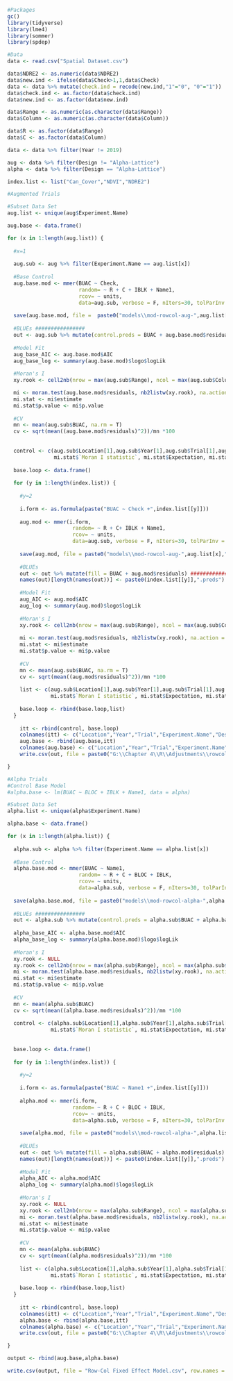 ```r
#Packages
gc()
library(tidyverse)
library(lme4)
library(sommer)
library(spdep)
```

```r
#Data
data <- read.csv("Spatial Dataset.csv")

data$NDRE2 <- as.numeric(data$NDRE2)
data$new.ind <- ifelse(data$Check>1,1,data$Check)
data <- data %>% mutate(check.ind = recode(new.ind,"1"="0", "0"="1"))
data$check.ind <- as.factor(data$check.ind)
data$new.ind <- as.factor(data$new.ind)

data$Range <- as.numeric(as.character(data$Range))
data$Column <- as.numeric(as.character(data$Column))

data$R <- as.factor(data$Range)
data$C <- as.factor(data$Column)

data <- data %>% filter(Year != 2019)

aug <- data %>% filter(Design != "Alpha-Lattice")
alpha <- data %>% filter(Design == "Alpha-Lattice")

index.list <- list("Can_Cover","NDVI","NDRE2")

```

```r
#Augmented Trials

#Subset Data Set
aug.list <- unique(aug$Experiment.Name)

aug.base <- data.frame()

for (x in 1:length(aug.list)) {
  
  #x=1
  
  aug.sub <- aug %>% filter(Experiment.Name == aug.list[x])
  
  #Base Control
  aug.base.mod <- mmer(BUAC ~ Check,
                       random= ~ R + C + IBLK + Name1,
                       rcov= ~ units,
                       data=aug.sub, verbose = F, nIters=30, tolParInv = 10, naMethodY = "include" , naMethodX = "include")
  
  save(aug.base.mod, file =  paste0("models\\mod-rowcol-aug-",aug.list[x],"-control.Rdata"))
  
  #BLUEs ################
  out <- aug.sub %>% mutate(control.preds = BUAC + aug.base.mod$residuals) #############################
  
  #Model Fit
  aug_base_AIC <- aug.base.mod$AIC
  aug_base_log <- summary(aug.base.mod)$logo$logLik
  
  #Moran's I
  xy.rook <- cell2nb(nrow = max(aug.sub$Range), ncol = max(aug.sub$Column), type = "rook")

  mi <- moran.test(aug.base.mod$residuals, nb2listw(xy.rook), na.action = na.exclude)
  mi.stat <- mi$estimate
  mi.stat$p.value <- mi$p.value
  
  #CV
  mn <- mean(aug.sub$BUAC, na.rm = T)
  cv <- sqrt(mean((aug.base.mod$residuals)^2))/mn *100
  
  
  control <- c(aug.sub$Location[1],aug.sub$Year[1],aug.sub$Trial[1],aug.sub$Experiment.Name[1],aug.sub$Design[1],"Control",aug_base_AIC,aug_base_log,
               mi.stat$`Moran I statistic`, mi.stat$Expectation, mi.stat$Variance, mi.stat$p.value, cv)
  
  base.loop <- data.frame()
  
  for (y in 1:length(index.list)) {
    
    #y=2
    
    i.form <- as.formula(paste("BUAC ~ Check +",index.list[[y]]))
    
    aug.mod <- mmer(i.form,
                     random= ~ R + C+ IBLK + Name1,
                     rcov= ~ units,
                     data=aug.sub, verbose = F, nIters=30, tolParInv = 10, naMethodY = "include" , naMethodX = "include")
    
    save(aug.mod, file = paste0("models\\mod-rowcol-aug-",aug.list[x],"-",index.list[y],".Rdata"))
    
    #BLUEs
    out <- out %>% mutate(fill = BUAC + aug.mod$residuals) ###################
    names(out)[length(names(out))] <- paste0(index.list[[y]],".preds") #######
  
    #Model Fit
    aug_AIC <- aug.mod$AIC
    aug_log <- summary(aug.mod)$logo$logLik
    
    #Moran's I
    xy.rook <- cell2nb(nrow = max(aug.sub$Range), ncol = max(aug.sub$Column), type = "rook")
    
    mi <- moran.test(aug.mod$residuals, nb2listw(xy.rook), na.action = na.exclude)
    mi.stat <- mi$estimate
    mi.stat$p.value <- mi$p.value
    
    #CV
    mn <- mean(aug.sub$BUAC, na.rm = T)
    cv <- sqrt(mean((aug.mod$residuals)^2))/mn *100
    
    list <- c(aug.sub$Location[1],aug.sub$Year[1],aug.sub$Trial[1],aug.sub$Experiment.Name[1],aug.sub$Design[1],index.list[[y]],aug_AIC,aug_log,
              mi.stat$`Moran I statistic`, mi.stat$Expectation, mi.stat$Variance, mi.stat$p.value, cv)
    
    base.loop <- rbind(base.loop,list)
  }
  
    itt <- rbind(control, base.loop)
    colnames(itt) <- c("Location","Year","Trial","Experiment.Name","Design","Index","AIC","logLik","Moran I statistic","Expectation","Variance","p Value", "CV")
    aug.base <- rbind(aug.base,itt)
    colnames(aug.base) <- c("Location","Year","Trial","Experiment.Name","Design","Index","AIC","logLik","Moran I statistic","Expectation","Variance","p Value", "CV")
    write.csv(out, file = paste0("G:\\Chapter 4\\R\\Adjustments\\rowcol ",aug.list[x],".csv")) ############

}
```

```r
#Alpha Trials
#Control Base Model
#alpha.base <- lm(BUAC ~ BLOC + IBLK + Name1, data = alpha)

#Subset Data Set
alpha.list <- unique(alpha$Experiment.Name)

alpha.base <- data.frame()

for (x in 1:length(alpha.list)) {
  
  alpha.sub <- alpha %>% filter(Experiment.Name == alpha.list[x])
  
  #Base Control
  alpha.base.mod <- mmer(BUAC ~ Name1,
                       random= ~ R + C + BLOC + IBLK,
                       rcov= ~ units,
                       data=alpha.sub, verbose = F, nIters=30, tolParInv = 10, naMethodY = "include", naMethodX = "include")
  
  save(alpha.base.mod, file = paste0("models\\mod-rowcol-alpha-",alpha.list[x],"-control.Rdata"))
  
  #BLUEs ################
  out <- alpha.sub %>% mutate(control.preds = alpha.sub$BUAC + alpha.base.mod$residuals) #############################
  
  alpha_base_AIC <- alpha.base.mod$AIC
  alpha_base_log <- summary(alpha.base.mod)$logo$logLik
  
  #Moran's I
  xy.rook <- NULL
  xy.rook <- cell2nb(nrow = max(alpha.sub$Range), ncol = max(alpha.sub$Column), type = "rook")
  mi <- moran.test(alpha.base.mod$residuals, nb2listw(xy.rook), na.action = na.exclude)
  mi.stat <- mi$estimate
  mi.stat$p.value <- mi$p.value
  
  #CV
  mn <- mean(alpha.sub$BUAC)
  cv <- sqrt(mean((alpha.base.mod$residuals)^2))/mn *100
  
  control <- c(alpha.sub$Location[1],alpha.sub$Year[1],alpha.sub$Trial[1],alpha.sub$Experiment.Name[1],alpha.sub$Design[1],"Control",alpha_base_AIC,alpha_base_log,
              mi.stat$`Moran I statistic`, mi.stat$Expectation, mi.stat$Variance, mi.stat$p.value, cv)
  
  
  base.loop <- data.frame()
  
  for (y in 1:length(index.list)) {
    
    #y=2
    
    i.form <- as.formula(paste("BUAC ~ Name1 +",index.list[[y]]))
    
    alpha.mod <- mmer(i.form,
                     random= ~ R + C + BLOC + IBLK,
                     rcov= ~ units,
                     data=alpha.sub, verbose = F, nIters=30, tolParInv = 10, naMethodY = "include", naMethodX = "include")
    
    save(alpha.mod, file = paste0("models\\mod-rowcol-alpha-",alpha.list[x],"-",index.list[[y]],".Rdata"))
    
    #BLUEs
    out <- out %>% mutate(fill = alpha.sub$BUAC + alpha.mod$residuals) ###################
    names(out)[length(names(out))] <- paste0(index.list[[y]],".preds") #######
  
    #Model Fit
    alpha_AIC <- alpha.mod$AIC
    alpha_log <- summary(alpha.mod)$logo$logLik
    
    #Moran's I
    xy.rook <- NULL
    xy.rook <- cell2nb(nrow = max(alpha.sub$Range), ncol = max(alpha.sub$Column), type = "rook")
    mi <- moran.test(alpha.base.mod$residuals, nb2listw(xy.rook), na.action = na.exclude)
    mi.stat <- mi$estimate
    mi.stat$p.value <- mi$p.value
    
    #CV
    mn <- mean(alpha.sub$BUAC)
    cv <- sqrt(mean((alpha.mod$residuals)^2))/mn *100
    
    list <- c(alpha.sub$Location[1],alpha.sub$Year[1],alpha.sub$Trial[1],alpha.sub$Experiment.Name[1],alpha.sub$Design[1],index.list[[y]],alpha_AIC,alpha_log,
              mi.stat$`Moran I statistic`, mi.stat$Expectation, mi.stat$Variance, mi.stat$p.value, cv)
    
    base.loop <- rbind(base.loop,list)
  }
  
    itt <- rbind(control, base.loop)
    colnames(itt) <- c("Location","Year","Trial","Experiment.Name","Design","Index","AIC","logLik","Moran I statistic","Expectation","Variance","p Value", "CV")
    alpha.base <- rbind(alpha.base,itt)
    colnames(alpha.base) <- c("Location","Year","Trial","Experiment.Name","Design","Index","AIC","logLik","Moran I statistic","Expectation","Variance","p Value", "CV")
    write.csv(out, file = paste0("G:\\Chapter 4\\R\\Adjustments\\rowcol ",alpha.list[x],".csv")) ############

}
```


```r
output <- rbind(aug.base,alpha.base)

write.csv(output, file = "Row-Col Fixed Effect Model.csv", row.names = F)
```

